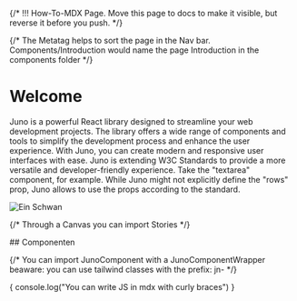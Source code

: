 <!--
  ~ SPDX-FileCopyrightText: 2024 SAP SE or an SAP affiliate company and Juno contributors
  ~ SPDX-License-Identifier: Apache-2.0
-->

{/* !!! How-To-MDX Page. Move this page to docs to make it visible, but reverse it before you push. */}




{/* The Metatag helps to sort the page in the Nav bar. Components/Introduction would name the page Introduction in the components folder */}

<Meta title="Example Page" />

# Welcome

Juno is a powerful React library designed to streamline your web development projects. The library offers a wide range of components and tools to simplify the development process and enhance the user experience. With Juno, you can create modern and responsive user interfaces with ease.
Juno is extending W3C Standards to provide a more versatile and developer-friendly experience. Take the "textarea" component, for example. While Juno might not explicitly define the "rows" prop, Juno allows to use the props according to the standard.

<img src={imageUrl} alt="Ein Schwan" />

{/* Through a Canvas you can import Stories */}

<Canvas of={Textarea.WithLabel} />
## Componenten

{/* You can import JunoComponent with a JunoComponentWrapper beaware: you can use tailwind classes with the prefix: jn- */}

<JunoComponentWrapper>
  <Message
    text="This is a component. Not a story."
    variant="warning"
    className="jn-mb-6 jn-mt-5 "
  />
</JunoComponentWrapper>

{
console.log("You can write JS in mdx with curly braces")
}
